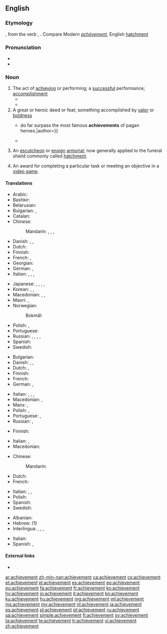==English==
{{Webster 1913}}

===Etymology===
{{der|en|fro|achevement}}, from the verb {{m|fro|achever}}, {{m|fro|achiever||to finish}}. Compare Modern {{etyl|fr|-}} ''[[achèvement]]'', English [[hatchment]]

===Pronunciation===
* {{IPA|/əˈtʃiːvmənt/|lang=en}}
* {{audio|en-us-achievement.ogg|Audio (US)|lang=en}}

===Noun===
{{en-noun}}

# The act of [[achieving]] or performing; a [[successful]] performance; [[accomplishment]]
#* {{quote-book|year=1963|author={{w|Margery Allingham}}
|title={{w|The China Governess}}
|chapter=1|url=http://openlibrary.org/works/OL2004261W
|passage=The original family who had begun to build a palace to rival Nonesuch had died out before they had put up little more than the gateway, so that the actual structure which had come down to posterity retained the secret magic of a promise rather than the overpowering splendour of a great architectural '''achievement'''.}}
#* {{quote-magazine|year=2012|month=March-April
|author=[[w:Terry Sejnowski|Terrence J. Sejnowski]]
|title=Well-connected Brains
|volume=100|issue=2|page=171
|magazine={{w|American Scientist}}
|url=http://www.americanscientist.org/bookshelf/pub/well-connected-brains
|passage=Creating a complete map of the human connectome would therefore be a monumental milestone but not the end of the journey to understanding how our brains work. The '''achievement''' will transform neuroscience and serve as the starting point for asking questions we could not otherwise have answered,&nbsp;[&hellip;].}}
# A great or heroic deed or feat; something accomplished by [[valor]] or [[boldness]]
#* {{quote-book|passage=[The exploits] of the ancient saints {{...}} do far surpass the most famous '''achievements''' of pagan heroes.|author={{w|Isaac Barrow}}}}
#* {{quote-book|passage=The highest '''achievements''' of the human intellect.|author={{w|Thomas Babington Macaulay}}}}
# {{lb|en|heraldry}} An [[escutcheon]] or [[ensign]] [[armorial]]; now generally applied to the funeral shield commonly called [[hatchment]].
# {{lb|en|video games}} An award for completing a particular task or meeting an objective in a [[video game]].
#: {{ux|en|Finishing the game does not give you a 100% score until you have unlocked all of the '''achievements'''.}}

====Translations====
{{trans-top|act of achieving or performing}}
* Arabic: {{t|ar|إِنْجَاز|m}}
* Bashkir: {{t|ba|ҡаҙаныш|sc=Cyrl}}
* Belarusian: {{t|be|дасягне́нне|n|sc=Cyrl}}
* Bulgarian: {{t+|bg|постижение}}, {{t+|bg|изпълнение}}
* Catalan: {{t|ca|assoliment|m}}
* Chinese:
*: Mandarin: {{t+|cmn|成就|tr=chéngjiù|sc=Hani}}, {{t+|cmn|成果|tr=chéngguǒ|sc=Hani}}, {{t+|cmn|成績|sc=Hani}}, {{t+|cmn|成绩|tr=chéngjì|sc=Hani}}
* Danish: {{t|da|udførelse|c}}, {{t|da|præstation|c}}, {{t+|da|resultat|n}}
* Dutch: {{t+|nl|prestatie}}
* Finnish: {{t+|fi|saavutus}}
* French: {{t+|fr|réalisation|f}}, {{t+|fr|accomplissement|m}}
* Georgian: {{t|ka|მიღწევა|sc=Geor}}
* German: {{t+|de|Errungenschaft|f}}, {{t|de|Vollendung|f}}
* Italian: {{t+|it|realizzazione|f}}, {{t+|it|prestazione|f}}, {{t+|it|conseguimento|m}}, {{t+|it|rendimento|m}}
{{trans-mid}}
* Japanese: {{t+|ja|達成|tr=たっせい, tassei|sc=Jpan}}, {{t+|ja|到達|tr=とうたつ, tōtatsu|sc=Jpan}}, {{t+|ja|業績|tr=ぎょうせき, gyōseki|sc=Jpan}}, {{t+|ja|成果|tr=せいか, seika|sc=Jpan}}, {{t+|ja|成績|tr=せいせき, seiseki|sc=Jpan}}
* Korean: {{t+|ko|달성|sc=Hang}}, {{t+|ko|업적|sc=Hang}}, {{t+|ko|성과|sc=Hang}}
* Macedonian: {{t|mk|достигнување|n|tr=dostignúvanje}}, {{t|mk|постигнување|f|tr=postignúvanje}}, {{t|mk|успех|m|tr=úspeh}}
* Maori: {{t|mi|tutukitanga}}, {{t|mi|haumāuiui}}
* Norwegian:
*: Bokmål: {{t|nb|måloppnåelse|m}}
* Polish: {{t+|pl|dokonanie|n}}, {{t+|pl|osiągnięcie|n}}
* Portuguese: {{t+|pt|realização|f}}
* Russian: {{t+|ru|достиже́ние|n}}, {{t+|ru|успе́х|m}}, {{t+|ru|сверше́ние|n}}, {{t+|ru|выполне́ние|n}}, {{t+|ru|исполне́ние|n}}
* Spanish: {{t+|es|logro|m}}
* Swedish: {{t+|sv|prestation|c}}
{{trans-bottom}}

{{trans-top|great or heroic deed}}
* Bulgarian: {{t+|bg|подвиг|m|tr=pódvig}}
* Danish: {{t|da|bedrift|c}}, {{t|da|præstation|c}}, {{t+|da|resultat|n}}
* Dutch: {{t+|nl|prestatie|f}}, {{t+|nl|verwezenlijking|f}}
* Finnish: {{t+|fi|saavutus}}
* French: {{t+|fr|haut fait|m}}
* German: {{t+|de|Errungenschaft|f}}, {{t|de|Vollendung|f}}
{{trans-mid}}
* Italian: {{t+|it|impresa|f}}, {{t|it|gesta|f-p}}, {{t+|it|risultato|m}}, {{t+|it|conquista|f}}
* Macedonian: {{t|mk|подвиг|m|tr=pódvig}}, {{t|mk|дело|n|tr=délo}}
* Manx: {{t|gv|ard-nhee}}, {{t|gv|ard-obbyr|f}}
* Polish: {{t+|pl|dokonanie|n}}, {{t+|pl|osiągnięcie|n}}
* Portuguese: {{t+|pt|feito|m}}, {{t+|pt|realização|f}}
* Russian: {{t+|ru|по́двиг|m}}, {{t+|ru|сверше́ние|n}}
{{trans-bottom}}

{{trans-top|heraldry: escutcheon}}
* Finnish: {{t|fi|vaakunakilpi}}
{{trans-mid}}
* Italian: {{t+|it|stemma|m}}, {{t+|it|blasone|m}}
* Macedonian: {{t|mk|достигнување|n|tr=dostignúvanje}}
{{trans-bottom}}

{{trans-top|a reward in video games}}
* Chinese:
*: Mandarin: {{t+|cmn|成就|tr=chéngjiù|sc=Hans}}
* Dutch: {{t+|nl|prestatie|f}}
* French: {{t+|fr|succès|m}}
{{trans-mid}}
* Italian: {{t+|it|vittoria|f}}, {{t+|it|successo|m}}, {{t+|it|risultato|m}}
* Polish: {{t+|pl|osiągnięcie|n}}
* Spanish: {{t+|es|logro|m}}
* Swedish: {{t+|sv|prestation|c}}
{{trans-bottom}}

{{checktrans-top|}}
* Albanian: {{t-check|sq|arritje}}
* Hebrew: {{t-check|he|הישג|m|tr=Hey'sseg}} (1)
* Interlingua: {{t-check|ia|accomplimento}}, {{t-check|ia|complimento}}, {{qualifier|1}} {{t-check|ia|realisation}}, {{qualifier|2}} {{t-check|ia|facto}}
{{trans-mid}}
* Italian: {{t-check|it|realizzazione|f}}
* Spanish: {{t-check|es|realización|f}}, {{t-check|es|logro|m}}
{{trans-bottom}}

====External links====
* {{R:Webster 1913}}

[[ar:achievement]]
[[zh-min-nan:achievement]]
[[ca:achievement]]
[[cs:achievement]]
[[et:achievement]]
[[el:achievement]]
[[es:achievement]]
[[eo:achievement]]
[[eu:achievement]]
[[fa:achievement]]
[[fr:achievement]]
[[ko:achievement]]
[[hy:achievement]]
[[io:achievement]]
[[it:achievement]]
[[kn:achievement]]
[[ku:achievement]]
[[hu:achievement]]
[[mg:achievement]]
[[ml:achievement]]
[[ms:achievement]]
[[my:achievement]]
[[nl:achievement]]
[[ja:achievement]]
[[ps:achievement]]
[[pl:achievement]]
[[pt:achievement]]
[[ru:achievement]]
[[sa:achievement]]
[[simple:achievement]]
[[fi:achievement]]
[[sv:achievement]]
[[ta:achievement]]
[[te:achievement]]
[[tr:achievement]]
[[vi:achievement]]
[[zh:achievement]]